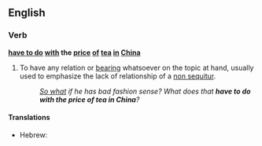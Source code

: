 ==English==

===Verb===
'''[[have to do]] [[with]] the [[price]] [[of]] [[tea]] [[in]] [[China]]'''

#{{idiom}} To have any relation or [[bearing]] whatsoever on the topic at hand, usually used to emphasize the lack of relationship of a [[non sequitur]].
#:''[[so what|So what]] if he has bad fashion sense?  What does that '''have to do with the price of tea in China'''?''

====Translations====

{{trans-top}}
* Hebrew: {{t-|he|מה ענין שמיטה אצל הר סיני}}
{{trans-mid}}
{{trans-bottom}}